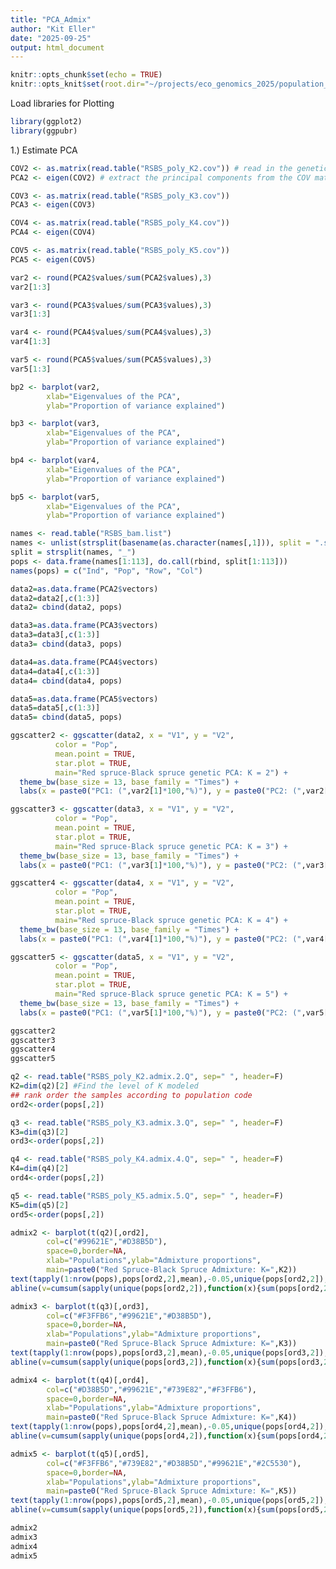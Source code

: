 ```yaml
---
title: "PCA_Admix"
author: "Kit Eller"
date: "2025-09-25"
output: html_document
---
```


```r
knitr::opts_chunk$set(echo = TRUE)
knitr::opts_knit$set(root.dir="~/projects/eco_genomics_2025/population_genomics/myresults/ANGSD/PCA_ADMIX/")
```

Load libraries for Plotting

```r
library(ggplot2)
library(ggpubr)

```

1.) Estimate PCA
```r

COV2 <- as.matrix(read.table("RSBS_poly_K2.cov")) # read in the genetic covariance matrix
PCA2 <- eigen(COV2) # extract the principal components from the COV matrix

COV3 <- as.matrix(read.table("RSBS_poly_K3.cov"))
PCA3 <- eigen(COV3)

COV4 <- as.matrix(read.table("RSBS_poly_K4.cov"))
PCA4 <- eigen(COV4)

COV5 <- as.matrix(read.table("RSBS_poly_K5.cov"))
PCA5 <- eigen(COV5)

```

```r
var2 <- round(PCA2$values/sum(PCA2$values),3)
var2[1:3]

var3 <- round(PCA3$values/sum(PCA3$values),3)
var3[1:3]

var4 <- round(PCA4$values/sum(PCA4$values),3)
var4[1:3]

var5 <- round(PCA5$values/sum(PCA5$values),3)
var5[1:3]

```

```r
bp2 <- barplot(var2, 
        xlab="Eigenvalues of the PCA", 
        ylab="Proportion of variance explained")

bp3 <- barplot(var3, 
        xlab="Eigenvalues of the PCA", 
        ylab="Proportion of variance explained")

bp4 <- barplot(var4,
        xlab="Eigenvalues of the PCA", 
        ylab="Proportion of variance explained")

bp5 <- barplot(var5,
        xlab="Eigenvalues of the PCA", 
        ylab="Proportion of variance explained")


```

```r
names <- read.table("RSBS_bam.list")
names <- unlist(strsplit(basename(as.character(names[,1])), split = ".sorted.rmdup.bam"))
split = strsplit(names, "_")
pops <- data.frame(names[1:113], do.call(rbind, split[1:113]))
names(pops) = c("Ind", "Pop", "Row", "Col")

data2=as.data.frame(PCA2$vectors)
data2=data2[,c(1:3)]
data2= cbind(data2, pops)

data3=as.data.frame(PCA3$vectors)
data3=data3[,c(1:3)]
data3= cbind(data3, pops)

data4=as.data.frame(PCA4$vectors)
data4=data4[,c(1:3)]
data4= cbind(data4, pops)

data5=as.data.frame(PCA5$vectors)
data5=data5[,c(1:3)]
data5= cbind(data5, pops)
```

```r
ggscatter2 <- ggscatter(data2, x = "V1", y = "V2",
          color = "Pop",
          mean.point = TRUE,
          star.plot = TRUE,
          main="Red spruce-Black spruce genetic PCA: K = 2") +
  theme_bw(base_size = 13, base_family = "Times") +
  labs(x = paste0("PC1: (",var2[1]*100,"%)"), y = paste0("PC2: (",var2[2]*100,"%)"))

ggscatter3 <- ggscatter(data3, x = "V1", y = "V2",
          color = "Pop",
          mean.point = TRUE,
          star.plot = TRUE,
          main="Red spruce-Black spruce genetic PCA: K = 3") +
  theme_bw(base_size = 13, base_family = "Times") +
  labs(x = paste0("PC1: (",var3[1]*100,"%)"), y = paste0("PC2: (",var3[2]*100,"%)"))

ggscatter4 <- ggscatter(data4, x = "V1", y = "V2",
          color = "Pop",
          mean.point = TRUE,
          star.plot = TRUE,
          main="Red spruce-Black spruce genetic PCA: K = 4") +
  theme_bw(base_size = 13, base_family = "Times") +
  labs(x = paste0("PC1: (",var4[1]*100,"%)"), y = paste0("PC2: (",var4[2]*100,"%)"))

ggscatter5 <- ggscatter(data5, x = "V1", y = "V2",
          color = "Pop",
          mean.point = TRUE,
          star.plot = TRUE,
          main="Red spruce-Black spruce genetic PCA: K = 5") +
  theme_bw(base_size = 13, base_family = "Times") +
  labs(x = paste0("PC1: (",var5[1]*100,"%)"), y = paste0("PC2: (",var5[2]*100,"%)"))

ggscatter2
ggscatter3
ggscatter4
ggscatter5

```

```r

q2 <- read.table("RSBS_poly_K2.admix.2.Q", sep=" ", header=F)
K2=dim(q2)[2] #Find the level of K modeled
## rank order the samples according to population code
ord2<-order(pops[,2])

q3 <- read.table("RSBS_poly_K3.admix.3.Q", sep=" ", header=F)
K3=dim(q3)[2]
ord3<-order(pops[,2])

q4 <- read.table("RSBS_poly_K4.admix.4.Q", sep=" ", header=F)
K4=dim(q4)[2]
ord4<-order(pops[,2])

q5 <- read.table("RSBS_poly_K5.admix.5.Q", sep=" ", header=F)
K5=dim(q5)[2]
ord5<-order(pops[,2])
```

```r
admix2 <- barplot(t(q2)[,ord2],
        col=c("#99621E","#D38B5D"),
        space=0,border=NA,
        xlab="Populations",ylab="Admixture proportions",
        main=paste0("Red Spruce-Black Spruce Admixture: K=",K2))
text(tapply(1:nrow(pops),pops[ord2,2],mean),-0.05,unique(pops[ord2,2]),xpd=T,cex=0.75,srt=45)
abline(v=cumsum(sapply(unique(pops[ord2,2]),function(x){sum(pops[ord2,2]==x)})),col=1,lwd=1.2)

admix3 <- barplot(t(q3)[,ord3],
        col=c("#F3FFB6","#99621E","#D38B5D"),
        space=0,border=NA,
        xlab="Populations",ylab="Admixture proportions",
        main=paste0("Red Spruce-Black Spruce Admixture: K=",K3))
text(tapply(1:nrow(pops),pops[ord3,2],mean),-0.05,unique(pops[ord3,2]),xpd=T,cex=0.75,srt=45)
abline(v=cumsum(sapply(unique(pops[ord3,2]),function(x){sum(pops[ord3,2]==x)})),col=1,lwd=1.2)

admix4 <- barplot(t(q4)[,ord4],
        col=c("#D38B5D","#99621E","#739E82","#F3FFB6"),
        space=0,border=NA,
        xlab="Populations",ylab="Admixture proportions",
        main=paste0("Red Spruce-Black Spruce Admixture: K=",K4))
text(tapply(1:nrow(pops),pops[ord4,2],mean),-0.05,unique(pops[ord4,2]),xpd=T,cex=0.75,srt=45)
abline(v=cumsum(sapply(unique(pops[ord4,2]),function(x){sum(pops[ord4,2]==x)})),col=1,lwd=1.2)

admix5 <- barplot(t(q5)[,ord5],
        col=c("#F3FFB6","#739E82","#D38B5D","#99621E","#2C5530"),
        space=0,border=NA,
        xlab="Populations",ylab="Admixture proportions",
        main=paste0("Red Spruce-Black Spruce Admixture: K=",K5))
text(tapply(1:nrow(pops),pops[ord5,2],mean),-0.05,unique(pops[ord5,2]),xpd=T,cex=0.75,srt=45)
abline(v=cumsum(sapply(unique(pops[ord5,2]),function(x){sum(pops[ord5,2]==x)})),col=1,lwd=1.2)

admix2
admix3
admix4
admix5
```


